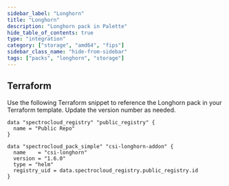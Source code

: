 ```yaml
---
sidebar_label: "Longhorn"
title: "Longhorn"
description: "Longhorn pack in Palette"
hide_table_of_contents: true
type: "integration"
category: ["storage", "amd64", "fips"]
sidebar_class_name: "hide-from-sidebar"
tags: ["packs", "longhorn", "storage"]
---
```


<Redirect to="/integrations/packs/?pack=docs/docs-content/integrations/csi-longhorn-addon" />

<PartialsComponent category="packs" name="longhorn" />

## Terraform

Use the following Terraform snippet to reference the Longhorn pack in your Terraform template. Update the version number
as needed.

```hcl
data "spectrocloud_registry" "public_registry" {
  name = "Public Repo"
}

data "spectrocloud_pack_simple" "csi-longhorn-addon" {
  name    = "csi-longhorn"
  version = "1.6.0"
  type = "helm"
  registry_uid = data.spectrocloud_registry.public_registry.id
}
```
